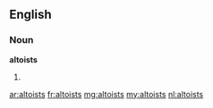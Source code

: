==English==

===Noun===
'''altoists'''

# {{plural of|altoist}}

[[ar:altoists]]
[[fr:altoists]]
[[mg:altoists]]
[[my:altoists]]
[[nl:altoists]]